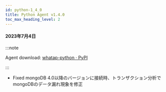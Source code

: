 ```yaml
---
id: python-1_4_0
title: Python Agent v1.4.0
toc_max_heading_level: 2
---
```


#### 2023年7月4日

:::note

Agent download: [whatap-python · PyPI](https://pypi.org/project/whatap-python/1.4.0/)

:::

-   <Status>Fixed</Status> mongoDB 4.0以降のバージョンに接続時、トランザクション分析でmongoDBのデータ漏れ現象を修正
